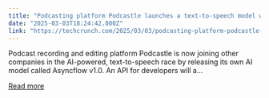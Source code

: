 ```yaml
---
title: "Podcasting platform Podcastle launches a text-to-speech model with more than 450 AI voices"
date: "2025-03-03T18:24:42.000Z"
link: "https://techcrunch.com/2025/03/03/podcasting-platform-podcastle-launches-a-text-to-speech-model-with-more-than-450-ai-voices/"
---
```


Podcast recording and editing platform Podcastle is now joining other companies in the AI-powered, text-to-speech race by releasing its own AI model called Asyncflow v1.0. An API for developers will a...

[Read more](https://techcrunch.com/2025/03/03/podcasting-platform-podcastle-launches-a-text-to-speech-model-with-more-than-450-ai-voices/)
